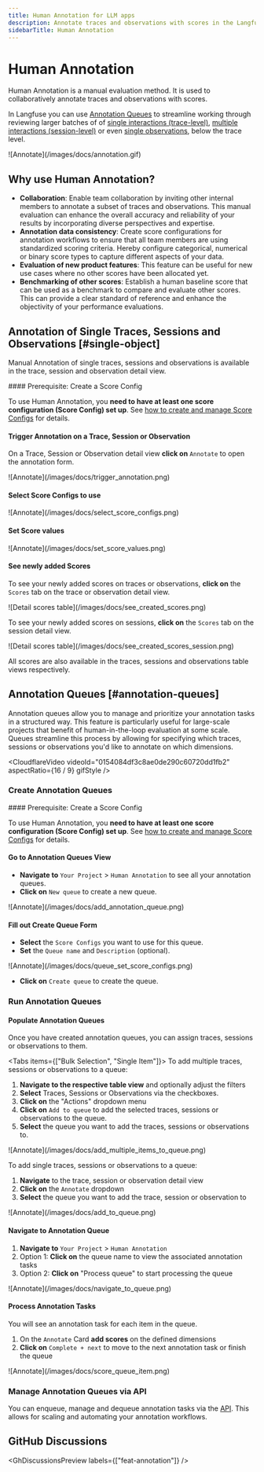 ```yaml
---
title: Human Annotation for LLM apps
description: Annotate traces and observations with scores in the Langfuse UI to record human-in-the-loop evaluations.
sidebarTitle: Human Annotation
---
```


# Human Annotation
Human Annotation is a manual evaluation method. It is used to collaboratively annotate traces and observations with scores.

In Langfuse you can use [Annotation Queues](#annotation-queues) to streamline working through reviewing larger batches of of [single interactions (trace-level)](#single-object), [multiple interactions (session-level)](#single-object) or even [single observations](#single-object), below the trace level. 

<Frame border fullWidth>
![Annotate](/images/docs/annotation.gif)
</Frame>

## Why use Human Annotation?
- **Collaboration**: Enable team collaboration by inviting other internal members to annotate a subset of traces and observations. This manual evaluation can enhance the overall accuracy and reliability of your results by incorporating diverse perspectives and expertise.
- **Annotation data consistency**: Create score configurations for annotation workflows to ensure that all team members are using standardized scoring criteria. Hereby configure categorical, numerical or binary score types to capture different aspects of your data.
- **Evaluation of new product features**: This feature can be useful for new use cases where no other scores have been allocated yet.
- **Benchmarking of other scores**: Establish a human baseline score that can be used as a benchmark to compare and evaluate other scores. This can provide a clear standard of reference and enhance the objectivity of your performance evaluations.

## Annotation of Single Traces, Sessions and Observations [#single-object]
Manual Annotation of single traces, sessions and observations is available in the trace, session and observation detail view.

<Steps>
#### Prerequisite: Create a Score Config

To use Human Annotation, you **need to have at least one score configuration (Score Config) set up**. See [how to create and manage Score Configs](/faq/all/manage-score-configs) for details.

#### Trigger Annotation on a Trace, Session or Observation

On a Trace, Session or Observation detail view **click on** `Annotate` to open the annotation form.
<Frame border fullWidth>
  ![Annotate](/images/docs/trigger_annotation.png)
</Frame>

#### Select Score Configs to use

<Frame border fullWidth>
  ![Annotate](/images/docs/select_score_configs.png)
</Frame>

#### Set Score values

<Frame border fullWidth>
  ![Annotate](/images/docs/set_score_values.png)
</Frame>

#### See newly added Scores

To see your newly added scores on traces or observations, **click on** the `Scores` tab on the trace or observation detail view.

<Frame border fullWidth>
  ![Detail scores table](/images/docs/see_created_scores.png)
</Frame>

To see your newly added scores on sessions, **click on** the `Scores` tab on the session detail view.

<Frame border fullWidth>
  ![Detail scores table](/images/docs/see_created_scores_session.png)
</Frame>

All scores are also available in the traces, sessions and observations table views respectively.

</Steps>

## Annotation Queues [#annotation-queues]

Annotation queues allow you to manage and prioritize your annotation tasks in a structured way. This feature is particularly useful for large-scale projects that benefit of human-in-the-loop evaluation at some scale. Queues streamline this process by allowing for specifying which traces, sessions or observations you'd like to annotate on which dimensions.

<CloudflareVideo
  videoId="0154084df3c8ae0de290c60720dd1fb2"
  aspectRatio={16 / 9}
  gifStyle
/>
### Create Annotation Queues
<Steps>
#### Prerequisite: Create a Score Config

To use Human Annotation, you **need to have at least one score configuration (Score Config) set up**. See [how to create and manage Score Configs](/faq/all/manage-score-configs#create-a-score-config) for details.

#### Go to Annotation Queues View

- **Navigate to** `Your Project` > `Human Annotation` to see all your annotation queues. 
- **Click on** `New queue` to create a new queue.

<Frame border fullWidth>
  ![Annotate](/images/docs/add_annotation_queue.png)
</Frame>

#### Fill out Create Queue Form

- **Select** the `Score Configs` you want to use for this queue.
- **Set** the `Queue name` and `Description` (optional).

<Frame border fullWidth>
  ![Annotate](/images/docs/queue_set_score_configs.png)
</Frame>

- **Click on** `Create queue` to create the queue.



</Steps>

### Run Annotation Queues
<Steps>


#### Populate Annotation Queues

Once you have created annotation queues, you can assign traces, sessions or observations to them. 

<Tabs items={["Bulk Selection", "Single Item"]}>
<Tab>
To add multiple traces, sessions or observations to a queue:
1. **Navigate to the respective table view** and optionally adjust the filters
2. **Select** Traces, Sessions or Observations via the checkboxes. 
3. **Click on** the "Actions" dropdown menu
4. **Click on** `Add to queue` to add the selected traces, sessions or observations to the queue.
5. **Select** the queue you want to add the traces, sessions or observations to.

<Frame border fullWidth>
  ![Annotate](/images/docs/add_multiple_items_to_queue.png)
</Frame>

</Tab>
<Tab>

To add single traces, sessions or observations to a queue:
1. **Navigate** to the trace, session or observation detail view
2. **Click on** the `Annotate` dropdown
3. **Select** the queue you want to add the trace, session or observation to


<Frame border fullWidth>
  ![Annotate](/images/docs/add_to_queue.png)
</Frame>

</Tab>
</Tabs>

#### Navigate to Annotation Queue

1. **Navigate to** `Your Project` > `Human Annotation`
2. Option 1: **Click on** the queue name to view the associated annotation tasks
3. Option 2: **Click on** "Process queue" to start processing the queue

<Frame border fullWidth>
  ![Annotate](/images/docs/navigate_to_queue.png)
</Frame>

#### Process Annotation Tasks

You will see an annotation task for each item in the queue.

1. On the `Annotate` Card **add scores** on the defined dimensions 
2. **Click on** `Complete + next` to move to the next annotation task or finish the queue

<Frame border fullWidth>
  ![Annotate](/images/docs/score_queue_item.png)
</Frame>

</Steps>

### Manage Annotation Queues via API

You can enqueue, manage and dequeue annotation tasks via the [API](/docs/api). This allows for scaling and automating your annotation workflows.

## GitHub Discussions


<GhDiscussionsPreview labels={["feat-annotation"]} />
